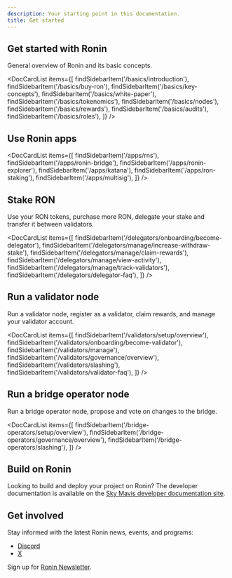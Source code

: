 ```yaml
---
description: Your starting point in this documentation.
title: Get started
---
```



## Get started with Ronin

General overview of Ronin and its basic concepts.

<DocCardList items={[ 
    findSidebarItem('/basics/introduction'),
    findSidebarItem('/basics/buy-ron'),
    findSidebarItem('/basics/key-concepts'),
    findSidebarItem('/basics/white-paper'),
    findSidebarItem('/basics/tokenomics'),
    findSidebarItem('/basics/nodes'),
    findSidebarItem('/basics/rewards'),
    findSidebarItem('/basics/audits'),
    findSidebarItem('/basics/roles'),
    ]} />

## Use Ronin apps

<DocCardList items={[ 
    findSidebarItem('/apps/rns'),
    findSidebarItem('/apps/ronin-bridge'),
    findSidebarItem('/apps/ronin-explorer'),
    findSidebarItem('/apps/katana'),
    findSidebarItem('/apps/ron-staking'),
    findSidebarItem('/apps/multisig'),
    ]} />

## Stake RON

Use your RON tokens, purchase more RON, 
delegate your stake and transfer it between validators.

<DocCardList items={[ 
    findSidebarItem('/delegators/onboarding/become-delegator'),
    findSidebarItem('/delegators/manage/increase-withdraw-stake'),
    findSidebarItem('/delegators/manage/claim-rewards'),
    findSidebarItem('/delegators/manage/view-activity'),
    findSidebarItem('/delegators/manage/track-validators'),
    findSidebarItem('/delegators/delegator-faq'),
    ]} />

## Run a validator node

Run a validator node, register as a validator, claim rewards, and manage your validator account.

<DocCardList items={[
    findSidebarItem('/validators/setup/overview'),
    findSidebarItem('/validators/onboarding/become-validator'),
    findSidebarItem('/validators/manage'),
    findSidebarItem('/validators/governance/overview'),
    findSidebarItem('/validators/slashing'),
    findSidebarItem('/validators/validator-faq'),
    ]} />

## Run a bridge operator node

Run a bridge operator node, propose and vote on changes to the bridge.

<DocCardList items={[
    findSidebarItem('/bridge-operators/setup/overview'),
    findSidebarItem('/bridge-operators/governance/overview'),
    findSidebarItem('/bridge-operators/slashing'),
    ]} />

## Build on Ronin

Looking to build and deploy your project on Ronin? The developer documentation
is available on the
[Sky Mavis developer documentation site](https://docs.skymavis.com/ronin/overview).

## Get involved

Stay informed with the latest Ronin news, events, and programs:

* [Discord](https://discord.gg/P5GgF7SK)
* [X](https://twitter.com/ronin_network)

Sign up for [Ronin Newsletter](https://blog.roninchain.com).
